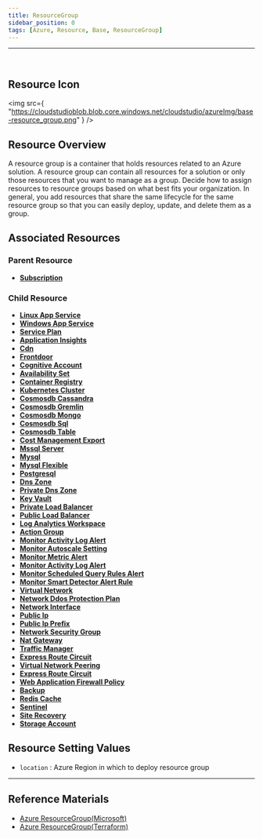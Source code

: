 ```yaml
---
title: ResourceGroup
sidebar_position: 0
tags: [Azure, Resource, Base, ResourceGroup]
---
```


<hr />
<br />

## Resource Icon

<img
    src={
        "https://cloudstudioblob.blob.core.windows.net/cloudstudio/azureImg/base-resource_group.png"
    }
/>

## Resource Overview

A resource group is a container that holds resources related to an Azure solution. 
A resource group can contain all resources for a solution or only those resources that you want to manage as a group.
Decide how to assign resources to resource groups based on what best fits your organization.
In general, you add resources that share the same lifecycle for the same resource group so that you can easily deploy, update, and delete them as a group.

## Associated Resources

### Parent Resource

-   [**Subscription**](https://docs.cstudio.app/docs/resource/azure/Base/Subscription)

### Child Resource

-   [**Linux App Service**](https://docs.cstudio.app/docs/resource/azure/AppService/LinuxAppService)
-   [**Windows App Service**](https://docs.cstudio.app/docs/resource/azure/AppService/WindowsAppService)
-   [**Service Plan**](https://docs.cstudio.app/docs/resource/azure/AppService/ServicePlan)
-   [**Application Insights**](https://docs.cstudio.app/docs/resource/azure/ApplicationInsights/)
-   [**Cdn**](https://docs.cstudio.app/docs/resource/azure/Cdn/)
-   [**Frontdoor**](https://docs.cstudio.app/docs/resource/azure/FrontDoor)
-   [**Cognitive Account**](https://docs.cstudio.app/docs/resource/azure/CognitiveServices/CognitiveAccount)
-   [**Availability Set**](https://docs.cstudio.app/docs/resource/azure/Compute/Availabilityset)
-   [**Container Registry**](https://docs.cstudio.app/docs/resource/azure/Container/ContainerRegistry)
-   [**Kubernetes Cluster**](https://docs.cstudio.app/docs/resource/azure/Container/KubernetesCluster)
-   [**Cosmosdb Cassandra**](https://docs.cstudio.app/docs/resource/azure/Cosmosdb/CosmosdbCassandra)
-   [**Cosmosdb Gremlin**](https://docs.cstudio.app/docs/resource/azure/Cosmosdb/CosmosdbGremlin)
-   [**Cosmosdb Mongo**](https://docs.cstudio.app/docs/resource/azure/Cosmosdb/CosmosdbMongo)
-   [**Cosmosdb Sql**](https://docs.cstudio.app/docs/resource/azure/Cosmosdb/CosmosdbSql)
-   [**Cosmosdb Table**](https://docs.cstudio.app/docs/resource/azure/Cosmosdb/CosmosdbTable)
-   [**Cost Management Export**](https://docs.cstudio.app/docs/resource/azure/CostManagement/CostManagementExport)
-   [**Mssql Server**](https://docs.cstudio.app/docs/resource/azure/Database/MssqlServer)
-   [**Mysql**](https://docs.cstudio.app/docs/resource/azure/Database/Mysql)
-   [**Mysql Flexible**](https://docs.cstudio.app/docs/resource/azure/Database/MysqlFlexible)
-   [**Postgresql**](https://docs.cstudio.app/docs/resource/azure/Database/Postgresql)
-   [**Dns Zone**](https://docs.cstudio.app/docs/resource/azure/Dns/DnsZone)
-   [**Private Dns Zone**](https://docs.cstudio.app/docs/resource/azure/Dns/PrivateDnsZone)
-   [**Key Vault**](https://docs.cstudio.app/docs/resource/azure/KeyVault/)
-   [**Private Load Balancer**](https://docs.cstudio.app/docs/resource/azure/LoadBalancer/PrivateLoadBalancer)
-   [**Public Load Balancer**](https://docs.cstudio.app/docs/resource/azure/PublicLoadBalancer)
-   [**Log Analytics Workspace**](https://docs.cstudio.app/docs/resource/azure/LogAnalytics/LogAnalyticsWorkspace)
-   [**Action Group**](https://docs.cstudio.app/docs/resource/azure/Monitor/ActionGroup)
-   [**Monitor Activity Log Alert**](https://docs.cstudio.app/docs/resource/azure/Monitor/MonitorActivityLogAlert)
-   [**Monitor Autoscale Setting**](https://docs.cstudio.app/docs/resource/azure/Monitor/MonitorAutoscaleSetting)
-   [**Monitor Metric Alert**](https://docs.cstudio.app/docs/resource/azure/Monitor/MonitorMetricAlert)
-   [**Monitor Activity Log Alert**](https://docs.cstudio.app/docs/resource/azure/Monitor/MonitorActivityLogAlert)
-   [**Monitor Scheduled Query Rules Alert**](https://docs.cstudio.app/docs/resource/azure/Monitor/MonitorScheduledQueryRulesAlert)
-   [**Monitor Smart Detector Alert Rule**](https://docs.cstudio.app/docs/resource/azure/Monitor/MonitorSmartDetectorAlertRule)
-   [**Virtual Network**](https://docs.cstudio.app/docs/resource/azure/Network/VirtualNetwork)
-   [**Network Ddos Protection Plan**](https://docs.cstudio.app/docs/resource/azure/Network/NetworkDdosProtectionPlan)
-   [**Network Interface**](https://docs.cstudio.app/docs/resource/azure/Network/NetworkInterface)
-   [**Public Ip**](https://docs.cstudio.app/docs/resource/azure/Network/PublicIp)
-   [**Public Ip Prefix**](https://docs.cstudio.app/docs/resource/azure/Network/PublicIpPrefix)
-   [**Network Security Group**](https://docs.cstudio.app/docs/resource/azure/Network/NetworkSecurityGroup)
-   [**Nat Gateway**](https://docs.cstudio.app/docs/resource/azure/Network/NatGateway)
-   [**Traffic Manager**](https://docs.cstudio.app/docs/resource/azure//Network/TrafficManager)
-   [**Express Route Circuit**](https://docs.cstudio.app/docs/resource/azure/Network/ExpressRouteCircuit)
-   [**Virtual Network Peering**](https://docs.cstudio.app/docs/resource/azure/Network/VirtualNetworkPeering)
-   [**Express Route Circuit**](https://docs.cstudio.app/docs/resource/azure/Network/ExpressRouteCircuit)
-   [**Web Application Firewall Policy**](https://docs.cstudio.app/docs/resource/azure/Network/WebApplicationFirewallPolicy)
-   [**Backup**](https://docs.cstudio.app/docs/resource/azure/RecoveryServices/Backup)
-   [**Redis Cache**](https://docs.cstudio.app/docs/resource/azure/RedisCache/)
-   [**Sentinel**](https://docs.cstudio.app/docs/resource/azure/Sentinel/)
-   [**Site Recovery**](https://docs.cstudio.app/docs/resource/azure/RecoveryServices/SiteRecovery)
-   [**Storage Account**](https://docs.cstudio.app/docs/resource/azure/Storage/StorageAccount)

## Resource Setting Values

-   `location` : Azure Region in which to deploy resource group

---

## Reference Materials

-   [Azure ResourceGroup(Microsoft)](https://learn.microsoft.com/ko-kr/azure/automation/overview)
-   [Azure ResourceGroup(Terraform)](https://registry.terraform.io/providers/hashicorp/azurerm/latest/docs/resources/resource_group)
